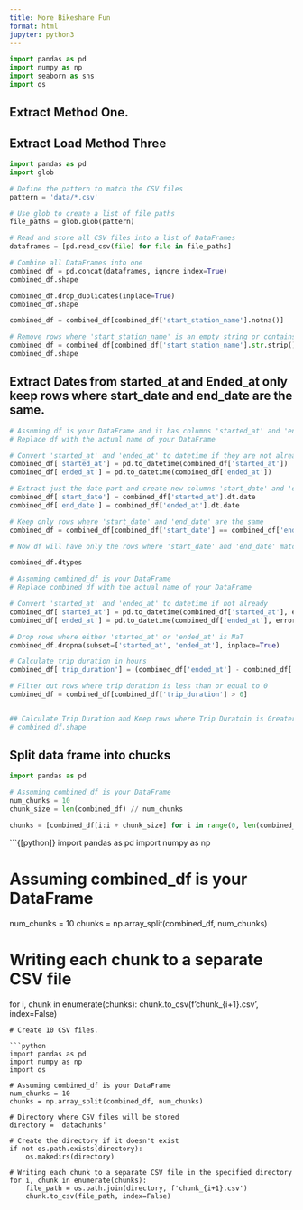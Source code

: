 ---
title: More Bikeshare Fun
format: html
jupyter: python3
---

```{python}
import pandas as pd
import numpy as np
import seaborn as sns
import os
```
## Extract Method One.


## Extract Load Method Three

```{python}
import pandas as pd
import glob

# Define the pattern to match the CSV files
pattern = 'data/*.csv'

# Use glob to create a list of file paths
file_paths = glob.glob(pattern)

# Read and store all CSV files into a list of DataFrames
dataframes = [pd.read_csv(file) for file in file_paths]

# Combine all DataFrames into one
combined_df = pd.concat(dataframes, ignore_index=True)
combined_df.shape
```
```{python}
combined_df.drop_duplicates(inplace=True)
combined_df.shape
```

```{python}
combined_df = combined_df[combined_df['start_station_name'].notna()]

# Remove rows where 'start_station_name' is an empty string or contains only whitespace
combined_df = combined_df[combined_df['start_station_name'].str.strip() != '']
combined_df.shape
```

## Extract Dates from started_at and Ended_at only keep rows where start_date and end_date are the same.

```{python} 

# Assuming df is your DataFrame and it has columns 'started_at' and 'ended_at'
# Replace df with the actual name of your DataFrame

# Convert 'started_at' and 'ended_at' to datetime if they are not already
combined_df['started_at'] = pd.to_datetime(combined_df['started_at'])
combined_df['ended_at'] = pd.to_datetime(combined_df['ended_at'])

# Extract just the date part and create new columns 'start_date' and 'end_date'
combined_df['start_date'] = combined_df['started_at'].dt.date
combined_df['end_date'] = combined_df['ended_at'].dt.date

# Keep only rows where 'start_date' and 'end_date' are the same
combined_df = combined_df[combined_df['start_date'] == combined_df['end_date']]

# Now df will have only the rows where 'start_date' and 'end_date' match

```
```{python}
combined_df.dtypes
```
```{python}

# Assuming combined_df is your DataFrame
# Replace combined_df with the actual name of your DataFrame

# Convert 'started_at' and 'ended_at' to datetime if not already
combined_df['started_at'] = pd.to_datetime(combined_df['started_at'], errors='coerce')
combined_df['ended_at'] = pd.to_datetime(combined_df['ended_at'], errors='coerce')

# Drop rows where either 'started_at' or 'ended_at' is NaT
combined_df.dropna(subset=['started_at', 'ended_at'], inplace=True)

# Calculate trip duration in hours
combined_df['trip_duration'] = (combined_df['ended_at'] - combined_df['started_at']) / pd.Timedelta(hours=1)

# Filter out rows where trip duration is less than or equal to 0
combined_df = combined_df[combined_df['trip_duration'] > 0]


## Calculate Trip Duration and Keep rows where Trip Duratoin is Greater than Zero
# combined_df.shape   
```


## Split data frame  into chucks

```{python}
import pandas as pd

# Assuming combined_df is your DataFrame
num_chunks = 10
chunk_size = len(combined_df) // num_chunks

chunks = [combined_df[i:i + chunk_size] for i in range(0, len(combined_df), chunk_size)]
```

```{[python]}
import pandas as pd
import numpy as np

# Assuming combined_df is your DataFrame
num_chunks = 10
chunks = np.array_split(combined_df, num_chunks)

# Writing each chunk to a separate CSV file
for i, chunk in enumerate(chunks):
    chunk.to_csv(f'chunk_{i+1}.csv', index=False)
```
# Create 10 CSV files.

```{python}
import pandas as pd
import numpy as np
import os

# Assuming combined_df is your DataFrame
num_chunks = 10
chunks = np.array_split(combined_df, num_chunks)

# Directory where CSV files will be stored
directory = 'datachunks'

# Create the directory if it doesn't exist
if not os.path.exists(directory):
    os.makedirs(directory)

# Writing each chunk to a separate CSV file in the specified directory
for i, chunk in enumerate(chunks):
    file_path = os.path.join(directory, f'chunk_{i+1}.csv')
    chunk.to_csv(file_path, index=False)
```